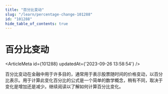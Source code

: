 ```yaml
---
title: "百分比变动"
slug: "/learn/percentage-change-101288"
id: "101288"
hide_table_of_contents: true
---
```



# 百分比变动

<ArticleMeta id={101288} updatedAt={'2023-09-26 13:58:54'} />
<div className='border-solid border-b border-t-0 my-4 border-[var(--ifm-color-gray-300)]' />

百分比变动在金融中用于许多目的，通常用于表示股票随时间的价格变动，以百分比表示。用于计算此变化百分比的公式是一个简单的数学概念，稍有不同，取决于变化是增加还是减少。继续阅读以了解如何计算百分比变化。
